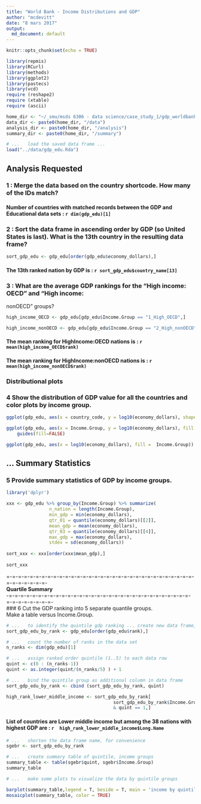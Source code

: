 ```yaml
---
title: "World Bank - Income Distributions and GDP"
author: "mcdevitt"
date: "8 mars 2017"
output:
  md_document: default
---
```


```r
knitr::opts_chunk$set(echo = TRUE)

library(repmis)
library(RCurl)
library(methods)
library(ggplot2)
library(pastecs)
library(vcd)
require (reshape2)
require (xtable)
require (ascii)

home_dir <- "~/_smu/msds 6306 - data science/case_study_1/gdp_worldbank"
data_dir <- paste0(home_dir, "/data")
analysis_dir <- paste0(home_dir, "/analysis")
summary_dir <- paste0(home_dir, "/summary")
```

```r
# ...	load the saved data frame ...
load("../data/gdp_edu.Rda")
```


## Analysis Requested

### 1 : Merge the data based on the country shortcode. How many of the IDs match?  

####  Number of countries with matched records between the GDP and Educational data sets :  `r dim(gdp_edu)[1]`  

### 2 : Sort the data frame in ascending order by GDP (so United States is last). What is the 13th country in the resulting data frame?  
```r

sort_gdp_edu <- gdp_edu[order(gdp_edu$economy_dollars),] 

```

#### The 13th ranked nation by GDP is : __`r sort_gdp_edu$country_name[13]`__  


### 3 : What are the average GDP rankings for the "High income: OECD" and "High income:
nonOECD" groups?  

```r

high_income_OECD <- gdp_edu[gdp_edu$Income.Group == "1_High_OECD",]

high_income_nonOECD <- gdp_edu[gdp_edu$Income.Group == "2_High_nonOECD",]

```

#### The mean ranking for HighIncome:OECD    nations is :  __`r mean(high_income_OECD$rank)`__  
#### The mean ranking for HighIncome:nonOECD nations is : __`r mean(high_income_nonOECD$rank)`__  

### __Distributional plots__  

### 4 Show the distribution of GDP value for all the countries and color plots by income group.

```r

ggplot(gdp_edu, aes(x = country_code, y = log10(economy_dollars), shape = Income.Group, color = Income.Group )) + geom_point()

ggplot(gdp_edu, aes(x = Income.Group, y = log10(economy_dollars), fill = Income.Group)) + geom_boxplot() +
    guides(fill=FALSE)

ggplot(gdp_edu, aes(x = log10(economy_dollars), fill =  Income.Group)) + geom_density(alpha=.3)

```


## __... Summary Statistics__  

### 5 Provide summary statistics of GDP by income groups.  

```r

library('dplyr')

xxx <- gdp_edu %>% group_by(Income.Group) %>% summarize(
				n_nation = length(Income.Group),
				min_gdp = min(economy_dollars),
				qtr_01 = quantile(economy_dollars)[[2]],
				mean_gdp = mean(economy_dollars),
				qtr_03 = quantile(economy_dollars)[[4]],
				max_gdp = max(economy_dollars),
				stdev = sd(economy_dollars))
				
sort_xxx <- xxx[order(xxx$mean_gdp),] 
				
sort_xxx

```

=-=-=-=-=-=-=-=-=-=-=-=-=-=-=-=-=-=-=-=-=-=-=-=-=-=-=-=-=-=-=-=-=-=-=-=-=-=-=-  
__Quartile Summary__  
-=-=-=-=-=-=-=-=-=-=-=-=-=-=-=-=-=-=-=-=-=-=-=-=-=-=-=-=-=-=-=-=-=-=-=-=-=-=-=-   
### 6 Cut the GDP ranking into 5 separate quantile groups.  
Make a table versus Income.Group.  

```r

# ...	to identify the quintile gdp ranking ... create new data frame, sorted by rank
sort_gdp_edu_by_rank <- gdp_edu[order(gdp_edu$rank),] 

# ...	count the number of ranks in the data set
n_ranks <- dim(gdp_edu)[1]

# ...	assign ranked order quintile (1..5) to each data row
quint <- c(0 : (n_ranks-1))
quint <- as.integer(quint/(n_ranks/5) ) + 1

# ...	bind the quintile group as additional column in data frame
sort_gdp_edu_by_rank <- cbind (sort_gdp_edu_by_rank, quint)

high_rank_lower_middle_income <- sort_gdp_edu_by_rank[
										sort_gdp_edu_by_rank$Income.Group == "4_Lower_Middle"
										& quint == 1,]
```

#### List of countries are Lower middle income but among the 38 nations with highest GDP  are : __`r  high_rank_lower_middle_income$Long.Name`__     


```r
# ...	shorten the data frame name, for convenience
sgebr <- sort_gdp_edu_by_rank

# ...	create summary table of quintile, income groups
summary_table <- table(sgebr$quint, sgebr$Income.Group)
summary_table

# ...	make some plots to visualize the data by quintile groups

barplot(summary_table,legend = T, beside = T, main = 'income by quintile')
mosaicplot(summary_table, color = TRUE)

```
